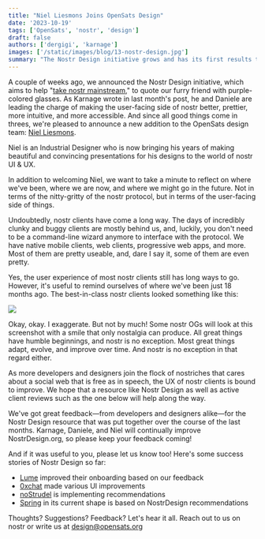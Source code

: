 ```yaml
---
title: "Niel Liesmons Joins OpenSats Design"
date: '2023-10-19'
tags: ['OpenSats', 'nostr', 'design']
draft: false
authors: ['dergigi', 'karnage']
images: ['/static/images/blog/13-nostr-design.jpg']
summary: "The Nostr Design initiative grows and has its first results to show."
---
```


A couple of weeks ago, we announced the Nostr Design initiative, which aims to
help "[take nostr mainstream][ms]," to quote our furry friend with purple-colored
glasses. As Karnage wrote in last month's post, he and Daniele are leading the
charge of making the user-facing side of nostr better, prettier, more intuitive,
and more accessible. And since all good things come in threes, we're pleased to
announce a new addition to the OpenSats design team: [Niel Liesmons][niel].

<center>
    <DesignTeam/>
</center>

Niel is an Industrial Designer who is now bringing his years of making beautiful
and convincing presentations for his designs to the world of nostr UI & UX.

In addition to welcoming Niel, we want to take a minute to reflect on where
we've been, where we are now, and where we might go in the future. Not in terms
of the nitty-gritty of the nostr protocol, but in terms of the user-facing side
of things.

Undoubtedly, nostr clients have come a long way. The days of incredibly clunky
and buggy clients are mostly behind us, and, luckily, you don't need to be a
command-line wizard anymore to interface with the protocol. We have native
mobile clients, web clients, progressive web apps, and more. Most of them are
pretty useable, and, dare I say it, some of them are even pretty.

Yes, the user experience of most nostr clients still has long ways to go.
However, it's useful to remind ourselves of where we've been just 18 months ago.
The best-in-class nostr clients looked something like this:

[![](/static/images/blog/old-nostr-screenshot.png)](https://slidestr.net/p/npub12a6l9kd22e0hrhsejygy0mygmjll0azl2cqksje3e7rzm3qg8m7skc6e3w)

Okay, okay. I exaggerate. But not by much! Some nostr OGs will look at this
screenshot with a smile that only nostalgia can produce. All great things have
humble beginnings, and nostr is no exception.  Most great things adapt, evolve,
and improve over time. And nostr is no exception in that regard either.

As more developers and designers join the flock of nostriches that cares about a
social web that is free as in speech, the UX of nostr clients is bound to
improve. We hope that a resource like Nostr Design as well as active client
reviews such as the one below will help along the way.

<YouTubeEmbed videoId="7zuCwmS--dY"/>

We've got great feedback—from developers and designers alike—for the Nostr
Design resource that was put together over the course of the last months.
Karnage, Daniele, and Niel will continually improve NostrDesign.org, so please
keep your feedback coming!

And if it was useful to you, please let us know too! Here's some success stories of Nostr Design so far:

- [Lume](https://lume.nu/) improved their onboarding based on our feedback
- [0xchat](https://github.com/0xchat-app) made various UI improvements
- [noStrudel](https://nostrudel.ninja/) is implementing recommendations
- [Spring](https://spring.site/) in its current shape is based on NostrDesign recommendations

Thoughts? Suggestions? Feedback? Let's hear it all. Reach out to us on nostr or
write us at design@opensats.org

[niel]: /about/niel
[ms]: https://opensats.org/blog/announcing-nostr-design

